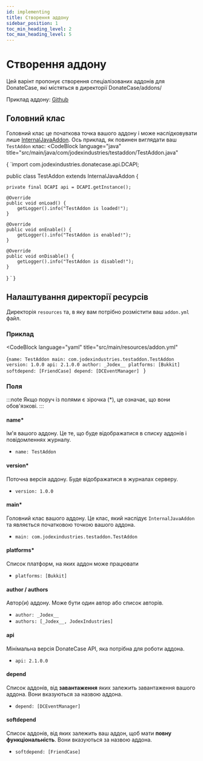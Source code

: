 ```yaml
---
id: implementing
title: Створення аддону
sidebar_position: 1
toc_min_heading_level: 2
toc_max_heading_level: 5
---
```



# Створення аддону

Цей варінт пропонує створення спеціалізованих аддонів для DonateCase, які містяться в директорії DonateCase/addons/

Приклад аддону: [Github](https://github.com/Jodexx/DonateCaseTestAddon)

## Головний клас
Головний клас це початкова точка вашого аддону і може наслідковувати лише [InternalJavaAddon](https://repo.jodexindustries.xyz/javadoc/releases/com/jodexindustries/donatecase/api/2.1.0.0/raw/com/jodexindustries/donatecase/api/addon/InternalJavaAddon.html).
Ось приклад, як повинен виглядати ваш `TestAddon` клас:
<CodeBlock
        language="java"
        title="src/main/java/com/jodexindustries/testaddon/TestAddon.java"
>
{
`import com.jodexindustries.donatecase.api.DCAPI;

public class TestAddon extends InternalJavaAddon {

    private final DCAPI api = DCAPI.getInstance();

    @Override
    public void onLoad() {
        getLogger().info("TestAddon is loaded!");
    }

    @Override
    public void onEnable() {
        getLogger().info("TestAddon is enabled!");
    }

    @Override
    public void onDisable() {
        getLogger().info("TestAddon is disabled!");
    }
}
`
}
</CodeBlock>

## Налаштування директорії ресурсів
Директорія `resources` та, в яку вам потрібно розмістити ваш `addon.yml` файл.

### Приклад
<CodeBlock
        language="yaml"
        title="src/main/resources/addon.yml"
>
{`name: TestAddon
main: com.jodexindustries.testaddon.TestAddon
version: 1.0.0
api: 2.1.0.0
author: _Jodex__
platforms: [Bukkit]
softdepend: [FriendCase]
depend: [DCEventManager]
`
}
</CodeBlock>

### Поля
:::note
Якщо поруч із полями є зірочка (*), це означає, що вони обов'язкові.
:::

#### name*
Ім'я вашого аддону. Це те, що буде відображатися в списку аддонів і повідомленнях журналу.
- `name: TestAddon`

#### version*
Поточна версія аддону. Буде відображатися в журналах серверу.
- `version: 1.0.0`

#### main*
Головний клас вашого аддону. Це клас, який наслідує `InternalJavaAddon` та являється початковою точкою вашого аддона.
- `main: com.jodexindustries.testaddon.TestAddon`

#### platforms*
Список платформ, на яких аддон може працювати
- `platforms: [Bukkit]`

#### author / authors
Автор(и) аддону. Може бути один автор або список авторів.
- `author: _Jodex__`
- `authors: [_Jodex__, JodexIndustries]`

#### api
Мінімальна версія DonateCase API, яка потрібна для роботи аддона.
- `api: 2.1.0.0`

#### depend
Список аддонів, від **завантаження** яких залежить завантаження вашого аддона. Вони вказуються за назвою аддона.
- `depend: [DCEventManager]`

#### softdepend
Список аддонів, від яких залежить ваш аддон, щоб мати **повну функціональність**. Вони вказуються за назвою аддона.
- `softdepend: [FriendCase]`